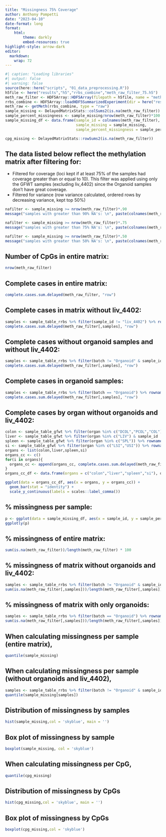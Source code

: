 ```yaml
---
title: "Missingness 75% Coverage"
author: Anthony Pompetti
date: "2023-04-10"
date-format: long
format: 
    html: 
        theme: darkly
        embed-resources: true
highlight-style: arrow-dark
editor: 
  markdown: 
    wrap: 72
---
```


```r
#| caption: "Loading libraries"
#| output: false
#| warning: false
source(here::here("scripts", "01_data_preprocessing.R"))
h5file <- here("results","h5","rrbs_combine","meth_raw_filter_75.h5")
meth_raw_filter <- HDF5Array::HDF5Array(filepath = h5file, name = "meth")
rrbs_combine <- HDF5Array::loadHDF5SummarizedExperiment(dir = here("results","h5","rrbs_combine"))
meth_raw <- getMeth(rrbs_combine, type = "raw")
sample_missing <- DelayedMatrixStats::colSums2(is.na(meth_raw_filter))
sample_percent_missingness <- sample_missing/nrow(meth_raw_filter)*100
sample_missing_df <- data.frame(sample_id = colnames(meth_raw_filter),
                                sample_missing = sample_missing,
                                sample_percent_missingness = sample_percent_missingness)

cpg_missing <- DelayedMatrixStats::rowSums2(is.na(meth_raw_filter))
```
## The data listed below reflect the methylation matrix after filtering for:

-   Filtered for coverage (loci kept if at least 75% of the samples had
    coverage greater than or equal to 10). This filter was applied using only 
    the GFWT samples (excluding liv_4402) since the Organoid samples don't have great coverage.
-   Filtered for variance (row variance calculated, ordered rows by
    decreasing variance, kept top 50%)

```r
nafilter <- sample_missing >= nrow(meth_raw_filter)*.90
message("samples with greater than 90% NA's: \n", paste(colnames(meth_raw_filter)[nafilter], " \n"))

nafilter <- sample_missing >= nrow(meth_raw_filter)*.75
message("samples with greater than 75% NA's: \n", paste(colnames(meth_raw_filter)[nafilter], " \n"))

nafilter <- sample_missing >= nrow(meth_raw_filter)*.50
message("samples with greater than 50% NA's: \n", paste(colnames(meth_raw_filter)[nafilter], " \n"))
```


## Number of CpGs in entire matrix:

```r
nrow(meth_raw_filter)
```

## Complete cases in entire matrix:
```r
complete.cases.sum.delayed(meth_raw_filter, "row")
```

## Complete cases in matrix without liv_4402:
```r
samples <- sample_table_rrbs %>% filter(sample_id != "liv_4402") %>% rownames()
complete.cases.sum.delayed(meth_raw_filter[,samples], "row")
```

## Complete cases without organoid samples and without liv_4402:
```r
samples <- sample_table_rrbs %>% filter(batch != "Organoid" & sample_id != "liv_4402") %>% rownames()
complete.cases.sum.delayed(meth_raw_filter[,samples], "row")
```

## Complete cases in organoid samples:
```r
samples <- sample_table_rrbs %>% filter(batch == "Organoid") %>% rownames()
complete.cases.sum.delayed(meth_raw_filter[,samples], "row")
```

## Complete cases by organ without organoids and liv_4402:
```r
colon <- sample_table_gfwt %>% filter(organ %in% c("DCOL","PCOL","COL")) %>% rownames()
liver <- sample_table_gfwt %>% filter(organ %in% c("LIV") & sample_id != "liv_4402") %>% rownames()
spleen <- sample_table_gfwt %>% filter(organ %in% c("SPL")) %>% rownames()
si <- sample_table_gfwt %>% filter(organ %in% c("LSI","USI")) %>% rownames()
organs <- list(colon,liver,spleen,si)
organs_cc <- c()
for(i in organs){
  organs_cc <- append(organs_cc, complete.cases.sum.delayed(meth_raw_filter[,i], dim = "row"))
}
organs_cc_df <- data.frame(organs = c("colon","liver","spleen","si"), organs_cc)

ggplot(data = organs_cc_df, aes(x = organs, y = organs_cc)) + 
  geom_bar(stat = "identity") +
  scale_y_continuous(labels = scales::label_comma())
```

## % missingness per sample:
```r
p <- ggplot(data = sample_missing_df, aes(x = sample_id, y = sample_percent_missingness)) + geom_bar(stat = "identity") + easy_rotate_labels()
ggplotly(p)
```

## % missingness of entire matrix:

```r
sum(is.na(meth_raw_filter))/length(meth_raw_filter) * 100
```

## % missingness of matrix without organoids and liv_4402:

```r
samples <- sample_table_rrbs %>% filter(batch != "Organoid" & sample_id != "liv_4402") %>% rownames()
sum(is.na(meth_raw_filter[,samples]))/length(meth_raw_filter[,samples]) * 100
```

## % missingness of matrix with only organoids:

```r
samples <- sample_table_rrbs %>% filter(batch == "Organoid") %>% rownames()
sum(is.na(meth_raw_filter[,samples]))/length(meth_raw_filter[,samples]) * 100
```

## When calculating missingness per sample (entire matrix),

```r
quantile(sample_missing)
```

## When calculating missingness per sample (without organoids and liv_4402),

```r
samples <- sample_table_rrbs %>% filter(batch != "Organoid" & sample_id != "liv_4402") %>% rownames()
quantile(sample_missing[samples])
```

## Distribution of missingness by samples

```r
hist(sample_missing,col = 'skyblue', main = '')
```

## Box plot of missingness by sample

```r
boxplot(sample_missing, col = 'skyblue')
```

## When calculating missingness per CpG,

```r
quantile(cpg_missing)
```

## Distribution of missingness by CpGs

```r
hist(cpg_missing,col = 'skyblue', main = '')
```

## Box plot of missingness by CpGs

```r
boxplot(cpg_missing,col = 'skyblue')
```